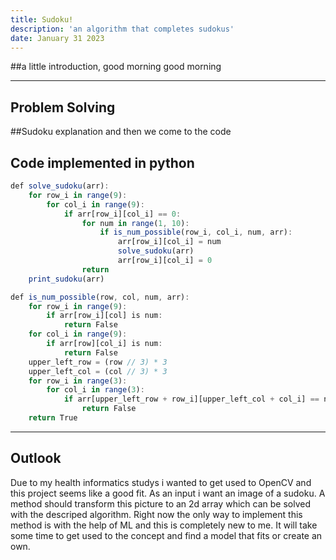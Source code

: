 ```yaml
---
title: Sudoku!
description: 'an algorithm that completes sudokus'
date: January 31 2023
---
```


##a little introduction, good morning good morning

---

## Problem Solving

##Sudoku explanation and then we come to the code

## Code implemented in python

```js
def solve_sudoku(arr):
    for row_i in range(9):
        for col_i in range(9):
            if arr[row_i][col_i] == 0:
                for num in range(1, 10):
                    if is_num_possible(row_i, col_i, num, arr):
                        arr[row_i][col_i] = num
                        solve_sudoku(arr)
                        arr[row_i][col_i] = 0
                return
    print_sudoku(arr)
```


```js
def is_num_possible(row, col, num, arr):
    for row_i in range(9):
        if arr[row_i][col] is num:
            return False
    for col_i in range(9):
        if arr[row][col_i] is num:
            return False
    upper_left_row = (row // 3) * 3
    upper_left_col = (col // 3) * 3
    for row_i in range(3):
        for col_i in range(3):
            if arr[upper_left_row + row_i][upper_left_col + col_i] == num:
                return False
    return True
```

---

## Outlook

Due to my health informatics studys i wanted to get used to OpenCV and this project seems like a good fit. As an input i want an image of a sudoku. A method should transform this picture to an 2d array which can be solved with the descriped algorithm. Right now the only way to implement this method is with the help of ML and this is completely new to me. It will take some time to get used to the concept and find a model that fits or create an own.   

